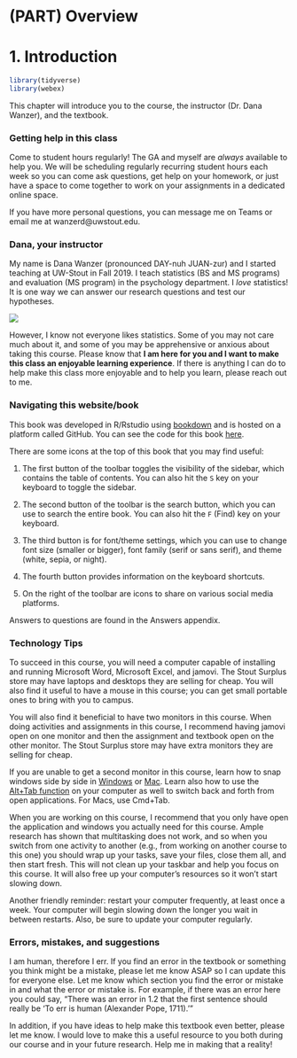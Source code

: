 # (PART) Overview {.unnumbered}

# 1. Introduction

```r
library(tidyverse)
library(webex)
```

This chapter will introduce you to the course, the instructor (Dr. Dana Wanzer), and the textbook.

### Getting help in this class {.unlisted .unnumbered}

Come to student hours regularly! The GA and myself are *always* available to help you. We will be scheduling regularly recurring student hours each week so you can come ask questions, get help on your homework, or just have a space to come together to work on your assignments in a dedicated online space.

If you have more personal questions, you can message me on Teams or email me at wanzerd\@uwstout.edu.

### Dana, your instructor {.unlisted .unnumbered}

My name is Dana Wanzer (pronounced DAY-nuh JUAN-zur) and I started teaching at UW-Stout in Fall 2019. I teach statistics (BS and MS programs) and evaluation (MS program) in the psychology department. I *love* statistics! It is one way we can answer our research questions and test our hypotheses.

![](images/01-intro/cyanide-happiness_statistics.png)

However, I know not everyone likes statistics. Some of you may not care much about it, and some of you may be apprehensive or anxious about taking this course. Please know that **I am here for you and I want to make this class an enjoyable learning experience**. If there is anything I can do to help make this class more enjoyable and to help you learn, please reach out to me.

### Navigating this website/book {.unlisted .unnumbered}

This book was developed in R/Rstudio using [bookdown](https://bookdown.org/yihui/bookdown) and is hosted on a platform called GitHub. You can see the code for this book [here](https://github.com/danawanzer/stats-with-jamovi).

There are some icons at the top of this book that you may find useful:

1.  The first button of the toolbar toggles the visibility of the sidebar, which contains the table of contents. You can also hit the `S` key on your keyboard to toggle the sidebar.

2.  The second button of the toolbar is the search button, which you can use to search the entire book. You can also hit the `F` (Find) key on your keyboard.

3.  The third button is for font/theme settings, which you can use to change font size (smaller or bigger), font family (serif or sans serif), and theme (white, sepia, or night).

4.  The fourth button provides information on the keyboard shortcuts.

5.  On the right of the toolbar are icons to share on various social media platforms.

Answers to questions are found in the Answers appendix.

### Technology Tips

To succeed in this course, you will need a computer capable of installing and running Microsoft Word, Microsoft Excel, and jamovi. The Stout Surplus store may have laptops and desktops they are selling for cheap. You will also find it useful to have a mouse in this course; you can get small portable ones to bring with you to campus.

You will also find it beneficial to have two monitors in this course. When doing activities and assignments in this course, I recommend having jamovi open on one monitor and then the assignment and textbook open on the other monitor. The Stout Surplus store may have extra monitors they are selling for cheap.

If you are unable to get a second monitor in this course, learn how to snap windows side by side in [Windows](https://support.microsoft.com/en-us/windows/snap-your-windows-885a9b1e-a983-a3b1-16cd-c531795e6241#WindowsVersion=Windows_10) or [Mac](https://support.apple.com/en-us/HT204948). Learn also how to use the [Alt+Tab function](https://www.youtube.com/watch?v=hTqGCs3HPGU) on your computer as well to switch back and forth from open applications. For Macs, use Cmd+Tab.

When you are working on this course, I recommend that you only have open the application and windows you actually need for this course. Ample research has shown that multitasking does not work, and so when you switch from one activity to another (e.g., from working on another course to this one) you should wrap up your tasks, save your files, close them all, and then start fresh. This will not clean up your taskbar and help you focus on this course. It will also free up your computer's resources so it won't start slowing down.

Another friendly reminder: restart your computer frequently, at least once a week. Your computer will begin slowing down the longer you wait in between restarts. Also, be sure to update your computer regularly.

### Errors, mistakes, and suggestions {.unlisted .unnumbered}

I am human, therefore I err. If you find an error in the textbook or something you think might be a mistake, please let me know ASAP so I can update this for everyone else. Let me know which section you find the error or mistake in and what the error or mistake is. For example, if there was an error here you could say, "There was an error in 1.2 that the first sentence should really be 'To err is human (Alexander Pope, 1711).'"

In addition, if you have ideas to help make this textbook even better, please let me know. I would love to make this a useful resource to you both during our course and in your future research. Help me in making that a reality!
